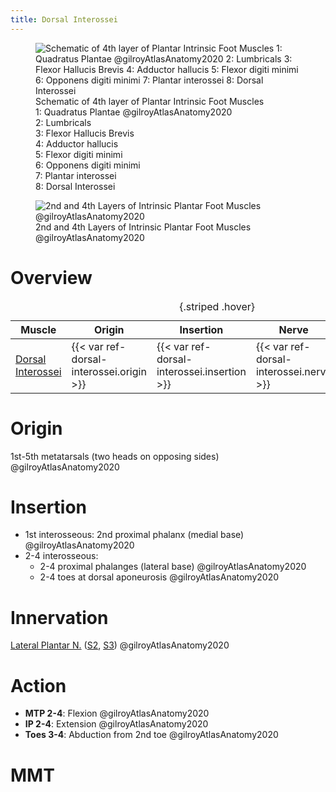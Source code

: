 ```yaml
---
title: Dorsal Interossei
---
```


:::{layout-ncol="3"}
![Schematic of 4th layer of Plantar Intrinsic Foot Muscles </br> 1: Quadratus Plantae @gilroyAtlasAnatomy2020 </br> 2: Lumbricals </br> 3: Flexor Hallucis Brevis </br> 4: Adductor hallucis </br> 5: Flexor digiti minimi </br> 6: Opponens digiti minimi </br> 7: Plantar interossei </br> 8: Dorsal Interossei](/The Archive/Anatomy/Skeletal Muscles/Lower limb muscles/Ankle and Foot/Intrinsic Dorsal Foot Muscles/images/gilroyatlas fig33.21c schematic intrinsic 4th layer foot muscles.png)

![2nd and 4th Layers of Intrinsic Plantar Foot Muscles @gilroyAtlasAnatomy2020](/The Archive/Anatomy/Skeletal Muscles/Lower limb muscles/Ankle and Foot/Intrinsic Dorsal Foot Muscles/images/gilroyatlas fig33.22a intrinsic 2nd and 4th layer foot muscles.png)
:::

# Overview

| Muscle  | Origin | Insertion | Nerve | Action |
|------|--------|-------|----------|--------|
| [Dorsal Interossei]({{< var ref-dorsal-interossei.path >}}) | {{< var ref-dorsal-interossei.origin >}} | {{< var ref-dorsal-interossei.insertion >}} | {{< var ref-dorsal-interossei.nerve >}} | {{< var ref-dorsal-interossei.action >}} |
: {.striped .hover}


# Origin

1st-5th metatarsals (two heads on opposing sides) @gilroyAtlasAnatomy2020


# Insertion

- 1st interosseous: 2nd proximal phalanx (medial base) @gilroyAtlasAnatomy2020
- 2-4 interosseous: 
    - 2-4 proximal phalanges (lateral base) @gilroyAtlasAnatomy2020
    - 2-4 toes at dorsal aponeurosis @gilroyAtlasAnatomy2020



# Innervation

[Lateral Plantar N.]({{< var ref-lateral-plantar-nerve.path >}}) ([S2]({{< var ref-nerve-root.s2 >}}), [S3]({{< var ref-nerve-root.s3 >}})) @gilroyAtlasAnatomy2020

# Action

- **MTP 2-4**: Flexion @gilroyAtlasAnatomy2020
- **IP 2-4**: Extension @gilroyAtlasAnatomy2020
- **Toes 3-4**: Abduction from 2nd toe @gilroyAtlasAnatomy2020





# MMT 

